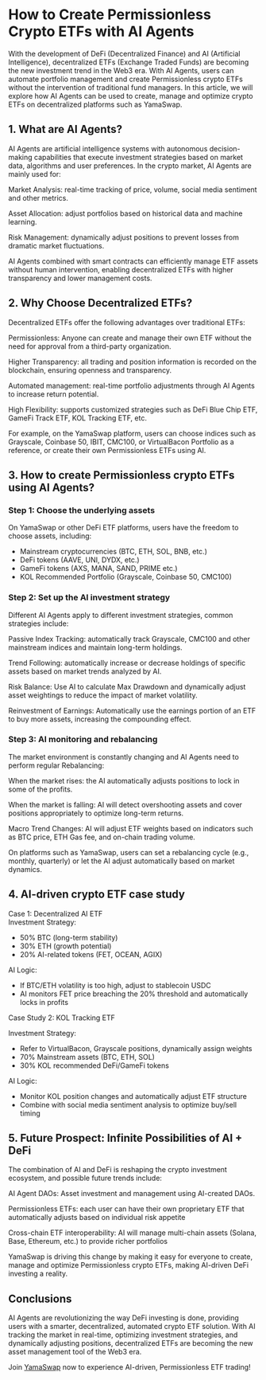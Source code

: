 # How to Create Permissionless Crypto ETFs with AI Agents

With the development of DeFi (Decentralized Finance) and AI (Artificial Intelligence), decentralized ETFs (Exchange Traded Funds) are becoming the new investment trend in the Web3 era. With AI Agents, users can automate portfolio management and create Permissionless crypto ETFs without the intervention of traditional fund managers. In this article, we will explore how AI Agents can be used to create, manage and optimize crypto ETFs on decentralized platforms such as YamaSwap.

## 1. What are AI Agents?

AI Agents are artificial intelligence systems with autonomous decision-making capabilities that execute investment strategies based on market data, algorithms and user preferences. In the crypto market, AI Agents are mainly used for:

Market Analysis: real-time tracking of price, volume, social media sentiment and other metrics.

Asset Allocation: adjust portfolios based on historical data and machine learning.

Risk Management: dynamically adjust positions to prevent losses from dramatic market fluctuations.

AI Agents combined with smart contracts can efficiently manage ETF assets without human intervention, enabling decentralized ETFs with higher transparency and lower management costs.

## 2. Why Choose Decentralized ETFs?

Decentralized ETFs offer the following advantages over traditional ETFs:

Permissionless: Anyone can create and manage their own ETF without the need for approval from a third-party organization.

Higher Transparency: all trading and position information is recorded on the blockchain, ensuring openness and transparency.

Automated management: real-time portfolio adjustments through AI Agents to increase return potential.

High Flexibility: supports customized strategies such as DeFi Blue Chip ETF, GameFi Track ETF, KOL Tracking ETF, etc.

For example, on the YamaSwap platform, users can choose indices such as Grayscale, Coinbase 50, IBIT, CMC100, or VirtualBacon Portfolio as a reference, or create their own Permissionless ETFs using AI.

## 3. How to create Permissionless crypto ETFs using AI Agents?

### Step 1: Choose the underlying assets

On YamaSwap or other DeFi ETF platforms, users have the freedom to choose assets, including:

- Mainstream cryptocurrencies (BTC, ETH, SOL, BNB, etc.)
- DeFi tokens (AAVE, UNI, DYDX, etc.)
- GameFi tokens (AXS, MANA, SAND, PRIME etc.)
- KOL Recommended Portfolio (Grayscale, Coinbase 50, CMC100)

### Step 2: Set up the AI investment strategy

Different AI Agents apply to different investment strategies, common strategies include:

Passive Index Tracking: automatically track Grayscale, CMC100 and other mainstream indices and maintain long-term holdings.

Trend Following: automatically increase or decrease holdings of specific assets based on market trends analyzed by AI.

Risk Balance: Use AI to calculate Max Drawdown and dynamically adjust asset weightings to reduce the impact of market volatility.

Reinvestment of Earnings: Automatically use the earnings portion of an ETF to buy more assets, increasing the compounding effect.

### Step 3: AI monitoring and rebalancing

The market environment is constantly changing and AI Agents need to perform regular Rebalancing:

When the market rises: the AI automatically adjusts positions to lock in some of the profits.

When the market is falling: AI will detect overshooting assets and cover positions appropriately to optimize long-term returns.

Macro Trend Changes: AI will adjust ETF weights based on indicators such as BTC price, ETH Gas fee, and on-chain trading volume.

On platforms such as YamaSwap, users can set a rebalancing cycle (e.g., monthly, quarterly) or let the AI adjust automatically based on market dynamics.

## 4. AI-driven crypto ETF case study

Case 1: Decentralized AI ETF  
 Investment Strategy:

- 50% BTC (long-term stability)
- 30% ETH (growth potential)
- 20% AI-related tokens (FET, OCEAN, AGIX)

AI Logic:

- If BTC/ETH volatility is too high, adjust to stablecoin USDC
- AI monitors FET price breaching the 20% threshold and automatically locks in profits

Case Study 2: KOL Tracking ETF

Investment Strategy:

- Refer to VirtualBacon, Grayscale positions, dynamically assign weights
- 70% Mainstream assets (BTC, ETH, SOL)
- 30% KOL recommended DeFi/GameFi tokens

AI Logic:

- Monitor KOL position changes and automatically adjust ETF structure
- Combine with social media sentiment analysis to optimize buy/sell timing

## 5. Future Prospect: Infinite Possibilities of AI + DeFi

The combination of AI and DeFi is reshaping the crypto investment ecosystem, and possible future trends include:

AI Agent DAOs: Asset investment and management using AI-created DAOs.

Permissionless ETFs: each user can have their own proprietary ETF that automatically adjusts based on individual risk appetite

Cross-chain ETF interoperability: AI will manage multi-chain assets (Solana, Base, Ethereum, etc.) to provide richer portfolios

YamaSwap is driving this change by making it easy for everyone to create, manage and optimize Permissionless crypto ETFs, making AI-driven DeFi investing a reality.

## Conclusions

AI Agents are revolutionizing the way DeFi investing is done, providing users with a smarter, decentralized, automated crypto ETF solution. With AI tracking the market in real-time, optimizing investment strategies, and dynamically adjusting positions, decentralized ETFs are becoming the new asset management tool of the Web3 era.

Join [YamaSwap](https://www.yamaswap.com/) now to experience AI-driven, Permissionless ETF trading!
